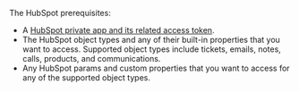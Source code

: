 The HubSpot prerequisites:

- A [HubSpot private app and its related access token](https://developers.hubspot.com/docs/api/private-apps). 
- The HubSpot object types and any of their built-in properties that you want to access. Supported object types include tickets, emails, notes, calls, products, and communications.
- Any HubSpot params and custom properties that you want to access for any of the supported object types.